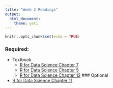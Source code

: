 ```yaml
---
title: "Week 2 Readings"
output: 
  html_document: 
    theme: yeti
---
```


```r
knitr::opts_chunk$set(echo = TRUE)
```

### Required:

- Textbook
    - [R for Data Science Chapter 7](http://r4ds.had.co.nz/exploratory-data-analysis.html)
    - [R for Data Science Chapter 5](http://r4ds.had.co.nz/transform.html)
    - [R for Data Science Chapter 12](http://r4ds.had.co.nz/tidy-data.html)
### Optional
- [R for Data Science Chapter 11](http://r4ds.had.co.nz/data-import.html)